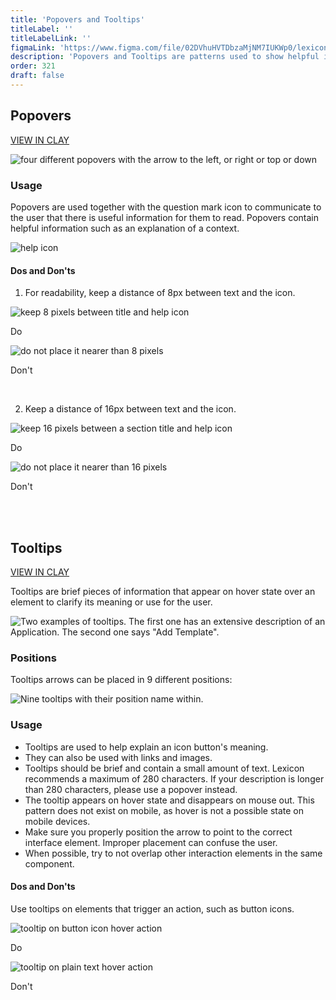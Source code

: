 ```yaml
---
title: 'Popovers and Tooltips'
titleLabel: ''
titleLabelLink: ''
figmaLink: 'https://www.figma.com/file/02DVhuHVTDbzaMjNM7IUKWp0/lexicon?node-id=6020%3A23527'
description: 'Popovers and Tooltips are patterns used to show helpful information in two different ways.'
order: 321
draft: false
---
```



## Popovers

<span>
	<a href="http://clayui.com/docs/components/popover.html" class="labelTag labelInfo labelCorrection">VIEW IN CLAY</a>
</span>

![four different popovers with the arrow to the left, or right or top or down](./popover-tooltip-1.png)

### Usage

Popovers are used together with the question mark icon to communicate to the user that there is useful information for them to read. Popovers contain helpful information such as an explanation of a context.

![help icon](./popover-tooltip-2.png)

#### Dos and Don'ts

1. For readability, keep a distance of 8px between text and the icon.

<Grid variant='smallCards' >
	<Box>
		<div class="image-container">
			<img
				src="/images/lexicon/popover-tooltip-3.png"
				alt="keep 8 pixels between title and help icon"
			/>
		</div>
		<p class="do">Do</p>
	</Box>
	<Box>
		<div class="image-container">
		<img
			src="/images/lexicon/popover-tooltip-4.png"
			alt="do not place it nearer than 8 pixels"
		/>
		</div>
		<p class="dont">Don't</p>
	</Box>
</Grid>
<br/>

2.  Keep a distance of 16px between text and the icon.

<Grid variant='smallCards' >
	<Box>
		<div class="image-container">
			<img
				src="/images/lexicon/popover-tooltip-5.png"
				alt="keep 16 pixels between a section title and help icon"
			/>
		</div>
		<p class="do">Do</p>
	</Box>
	<Box>
		<div class="image-container">
		<img
			src="/images/lexicon/popover-tooltip-6.png"
			alt="do not place it nearer than 16 pixels"
		/>
		</div>
		<p class="dont">Don't</p>
	</Box>
</Grid>
<br/>
<br/>



## Tooltips

<span>
	<a href="https://clayui.com/docs/components/tooltip.html" class="labelTag labelInfo labelCorrection">VIEW IN CLAY</a>
</span>

Tooltips are brief pieces of information that appear on hover state over an element to clarify its meaning or use for the user.

![Two examples of tooltips. The first one has an extensive description of an Application. The second one says "Add Template".](./popover-tooltip-8.png)

### Positions
Tooltips arrows can be placed in 9 different positions:

![Nine tooltips with their position name within.](./popover-tooltip-9.png)

### Usage

-   Tooltips are used to help explain an icon button's meaning.
-   They can also be used with links and images.
-   Tooltips should be brief and contain a small amount of text. Lexicon recommends a maximum of 280 characters. If your description is longer than 280 characters, please use a popover instead.
-   The tooltip appears on hover state and disappears on mouse out. This pattern does not exist on mobile, as hover is not a possible state on mobile devices.
-   Make sure you properly position the arrow to point to the correct interface element. Improper placement can confuse the user.
-   When possible, try to not overlap other interaction elements in the same component.

#### Dos and Don'ts

Use tooltips on elements that trigger an action, such as button icons.

<Grid variant='smallCards' >
	<Box>
		<div class="image-container">
			<img
				src="/images/lexicon/popover-tooltip-10.png"
				alt="tooltip on button icon hover action"
			/>
		</div>
		<p class="do">Do</p>
	</Box>
	<Box>
		<div class="image-container">
		<img
			src="/images/lexicon/popover-tooltip-11.png"
			alt="tooltip on plain text hover action"
		/>
		</div>
		<p class="dont">Don't</p>
	</Box>
</Grid>
<br/>

